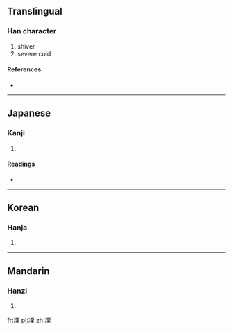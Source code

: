 ==Translingual==

===Han character===
{{Han char|rn=15|rad=冫|as=10|sn=12|four=|canj=戈一一田木 (IMMWD)}}

# shiver
# severe cold

====References====
* {{Han ref|kx=0133.130|dkj=01687|dj=0297.210|hdz=10300.010|uh=51D3|ud=20947}}

----

==Japanese==

===Kanji===
{{ja-kanji|grade=|rs=冫10}}

# {{defn|lang=ja|sort=冫10}}

====Readings====
* {{ja-readings|on=[[りつ]] (ritsu), [[りち]] (richi)|kun=[[さむいさま]] (samuisama)}}

----

==Korean==

===Hanja===
{{ko-hanja|hangeul=율|rv=yul|mr=yul}}

# {{defn|lang=ko|sort=冫10}}

----

==Mandarin==

===Hanzi===
{{cmn-hanzi|pin=[[lì]] ([[li4]])|wg=li<sup>4</sup>}}

# {{defn|lang=cmn|sort=冫10}}

[[fr:凓]]
[[pl:凓]]
[[zh:凓]]